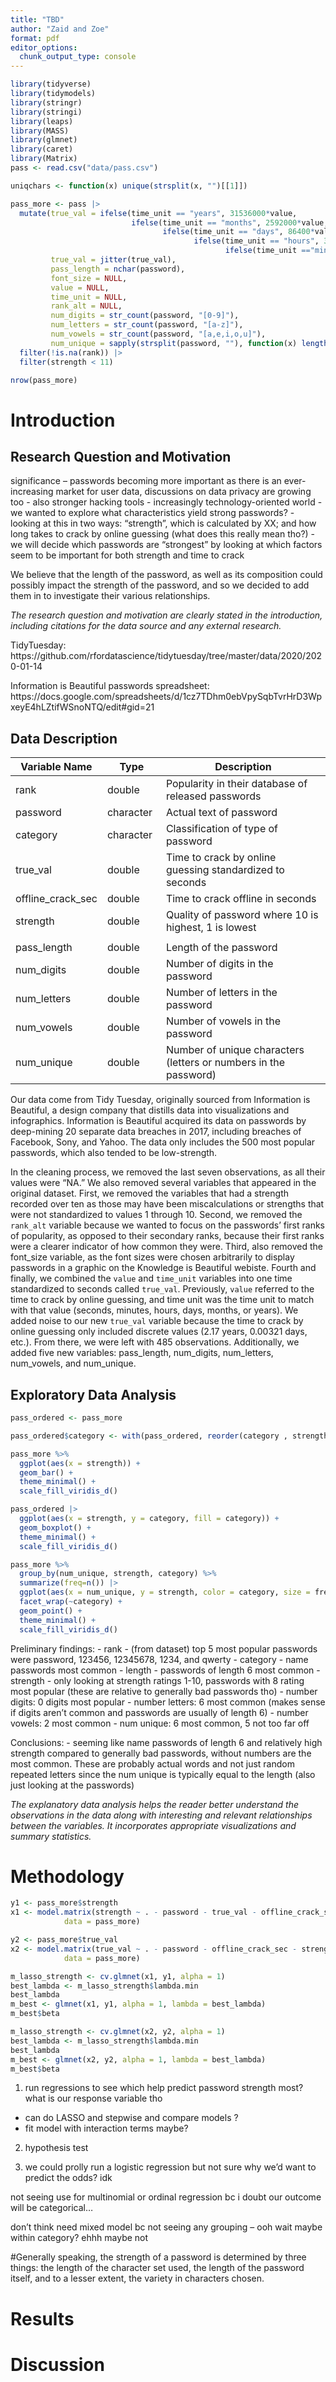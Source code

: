 ```yaml
---
title: "TBD"
author: "Zaid and Zoe"
format: pdf
editor_options: 
  chunk_output_type: console
---
```


```r
library(tidyverse) 
library(tidymodels)
library(stringr)
library(stringi)
library(leaps)
library(MASS)
library(glmnet)
library(caret)
library(Matrix)
pass <- read.csv("data/pass.csv")
```

```r
uniqchars <- function(x) unique(strsplit(x, "")[[1]]) 

pass_more <- pass |>
  mutate(true_val = ifelse(time_unit == "years", 31536000*value,
                           ifelse(time_unit == "months", 2592000*value,
                                  ifelse(time_unit == "days", 86400*value,
                                         ifelse(time_unit == "hours", 3600*value,
                                                ifelse(time_unit =="minutes", 60*value,value))))),
         true_val = jitter(true_val),
         pass_length = nchar(password),
         font_size = NULL,
         value = NULL,
         time_unit = NULL,
         rank_alt = NULL,
         num_digits = str_count(password, "[0-9]"),
         num_letters = str_count(password, "[a-z]"),
         num_vowels = str_count(password, "[a,e,i,o,u]"),
         num_unique = sapply(strsplit(password, ""), function(x) length(unique(x)))) |>
  filter(!is.na(rank)) |>
  filter(strength < 11) 

nrow(pass_more)
```

# Introduction

## Research Question and Motivation 

significance -- passwords becoming more important as there is an ever-increasing market for user data, discussions on data privacy are growing too 
- also stronger hacking tools 
- increasingly technology-oriented world
- we wanted to explore what characteristics yield strong passwords? 
- looking at this in two ways: "strength", which is calculated by XX; and how long takes to crack by online guessing (what does this really mean tho?)
- we will decide which passwords are "strongest" by looking at which factors seem to be important for both strength and time to crack 

We believe that the length of the password, as well as its composition could possibly impact the strength of the password, and so we decided to add them in to investigate their various relationships.

*The research question and motivation are clearly stated in the introduction, including citations for the data source and any external research.* 

TidyTuesday: https://github.com/rfordatascience/tidytuesday/tree/master/data/2020/2020-01-14

Information is Beautiful passwords spreadsheet: https://docs.google.com/spreadsheets/d/1cz7TDhm0ebVpySqbTvrHrD3WpxeyE4hLZtifWSnoNTQ/edit#gid=21 

## Data Description 

| Variable Name     | Type      | Description                                                      |
|--------------|--------------|--------------------------------------------|
| rank              | double    | Popularity in their database of released passwords               |
| password          | character | Actual text of password                                          |
| category          | character | Classification of type of password                               |                 |
| true_val          | double    | Time to crack by online guessing standardized to seconds         |
| offline_crack_sec | double    | Time to crack offline in seconds                                 |                                                       |
| strength          | double    | Quality of password where 10 is highest, 1 is lowest             |
                  |
| pass_length       | double    | Length of the password                                           |
| num_digits        | double    | Number of digits in the password                                 |
| num_letters       | double    | Number of letters in the password                                |
| num_vowels        | double    | Number of vowels in the password                                 |
| num_unique        | double    | Number of unique characters (letters or numbers in the password) |

Our data come from Tidy Tuesday, originally sourced from Information is Beautiful, a design company that distills data into visualizations and infographics. Information is Beautiful acquired its data on passwords by deep-mining 20 separate data breaches in 2017, including breaches of Facebook, Sony, and  Yahoo. The data only includes the 500 most popular passwords, which also tended to be low-strength. 

In the cleaning process, we removed the last seven observations, as all their values were "NA." We also removed several variables that appeared in the original dataset. First, we removed the variables that had a strength recorded over ten as those may have been miscalculations or strengths that were not standardized to values 1 through 10. Second, we removed the `rank_alt` variable because we wanted to focus on the passwords' first ranks of popularity, as opposed to their secondary ranks, because their first ranks were a clearer indicator of how common they were. Third, also removed the font_size variable, as the font sizes were chosen arbitrarily to display passwords in a graphic on the Knowledge is Beautiful webiste. Fourth and finally, we combined the `value` and `time_unit` variables into one time standardized to seconds called `true_val`. Previously, `value` referred to the time to crack by online guessing, and time unit was the time unit to match with that value (seconds, minutes, hours, days, months, or years). We added noise to our new `true_val` variable because the time to crack by online guessing only included discrete values (2.17 years, 0.00321 days, etc.). From there, we were left with 485 observations. Additionally, we added five new variables: pass_length, num_digits, num_letters, num_vowels, and num_unique. 

## Exploratory Data Analysis

```r
pass_ordered <- pass_more

pass_ordered$category <- with(pass_ordered, reorder(category , strength, median , na.rm=T))

pass_more %>%
  ggplot(aes(x = strength)) + 
  geom_bar() +
  theme_minimal() + 
  scale_fill_viridis_d()

pass_ordered |>
  ggplot(aes(x = strength, y = category, fill = category)) + 
  geom_boxplot() +
  theme_minimal() + 
  scale_fill_viridis_d()

pass_more %>%
  group_by(num_unique, strength, category) %>%
  summarize(freq=n()) |>
  ggplot(aes(x = num_unique, y = strength, color = category, size = freq)) +
  facet_wrap(~category) + 
  geom_point() +
  theme_minimal() + 
  scale_fill_viridis_d()
```

Preliminary findings: - rank - (from dataset) top 5 most popular passwords were password, 123456, 12345678, 1234, and qwerty - category - name passwords most common - length - passwords of length 6 most common - strength - only looking at strength ratings 1-10, passwords with 8 rating most popular (these are relative to generally bad passwords tho) - number digits: 0 digits most popular - number letters: 6 most common (makes sense if digits aren't common and passwords are usually of length 6) - number vowels: 2 most common - num unique: 6 most common, 5 not too far off

Conclusions: - seeming like name passwords of length 6 and relatively high strength compared to generally bad passwords, without numbers are the most common. These are probably actual words and not just random repeated letters since the num unique is typically equal to the length (also just looking at the passwords)

*The explanatory data analysis helps the reader better understand the observations in the data along with interesting and relevant relationships between the variables. It incorporates appropriate visualizations and summary statistics.* 

# Methodology

```r

y1 <- pass_more$strength
x1 <- model.matrix(strength ~ . - password - true_val - offline_crack_sec - rank,
            data = pass_more) 

y2 <- pass_more$true_val
x2 <- model.matrix(true_val ~ . - password - offline_crack_sec - strength - rank,
            data = pass_more) 

m_lasso_strength <- cv.glmnet(x1, y1, alpha = 1)
best_lambda <- m_lasso_strength$lambda.min
best_lambda
m_best <- glmnet(x1, y1, alpha = 1, lambda = best_lambda)
m_best$beta

m_lasso_strength <- cv.glmnet(x2, y2, alpha = 1)
best_lambda <- m_lasso_strength$lambda.min
best_lambda
m_best <- glmnet(x2, y2, alpha = 1, lambda = best_lambda)
m_best$beta
```

1.  run regressions to see which help predict password strength most? what is our response variable tho

-   can do LASSO and stepwise and compare models ?
-   fit model with interaction terms maybe?

2.  hypothesis test

3.  we could prolly run a logistic regression but not sure why we'd want to predict the odds? idk

not seeing use for multinomial or ordinal regression bc i doubt our outcome will be categorical...

don't think need mixed model bc not seeing any grouping -- ooh wait maybe within category? ehhh maybe not 

#Generally speaking, the strength of a password is determined by three things: the length of the character set used, the length of the password itself, and to a lesser extent, the variety in characters chosen.

# Results

# Discussion
